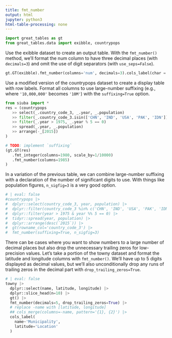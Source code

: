```yaml
---
title: fmt_number
output: html
jupyter: python3
html-table-processing: none
---
```


```python
import great_tables as gt
from great_tables.data import exibble, countrypops
```

Use the exibble dataset to create an output table. With the `fmt_number()` method, we'll format the num column to have three decimal places (with `decimals=3`) and omit the use of digit separators (with `use_seps=False`).

```python
gt.GT(exibble).fmt_number(columns='num', decimals=3).cols_label(char = "character")
```

Use a modified version of the countrypops dataset to create a display table with row labels. Format all columns to use large-number suffixing (e.g., where `'10,000,000'` becomes `'10M'`) with the `suffixing=True` option.

```python
from siuba import *
res = (countrypops
   >> select(_.country_code_3, _.year, _.population)
   >> filter(_.country_code_3.isin(['CHN', 'IND', 'USA', 'PAK', 'IDN']))
   >> filter(_.year > 1975, _.year % 5 == 0)
   >> spread(_.year, _.population)
   >> arrange(-_[2015])
)

# TODO: implement `suffixing`
(gt.GT(res)
   .fmt_integer(columns=1980, scale_by=1/10000)
   .fmt_number(columns=1985)
)

```

In a variation of the previous table, we can combine large-number suffixing with a declaration of the number of significant digits to use. With things like population figures, `n_sigfig=3` is a very good option.

```python
# | eval: false
#countrypops |>
#  dplyr::select(country_code_3, year, population) |>
#  dplyr::filter(country_code_3 %in% c('CHN', 'IND', 'USA', 'PAK', 'IDN')) |>
#  dplyr::filter(year > 1975 & year %% 5 == 0) |>
#  tidyr::spread(year, population) |>
#  dplyr::arrange(desc(`2015`)) |>
#  gt(rowname_col='country_code_3') |>
#  fmt_number(suffixing=True, n_sigfig=3)
```

There can be cases where you want to show numbers to a large number of decimal places but also drop the unnecessary trailing zeros for low-precision values. Let's take a portion of the towny dataset and format the latitude and longitude columns with `fmt_number()`. We'll have up to 5 digits displayed as decimal values, but we'll also unconditionally drop any runs of trailing zeros in the decimal part with `drop_trailing_zeros=True`.

```python
# | eval: false
towny |>
  dplyr::select(name, latitude, longitude) |>
  dplyr::slice_head(n=10) |>
  gt() |>
  fmt_number(decimals=5, drop_trailing_zeros=True) |>
  # replace -name with [latitude, longitude]
  ## cols_merge(columns=-name, pattern='{1}, {2}') |>
  cols_label(
    name~'Municipality',
    latitude='Location'
  )
```

